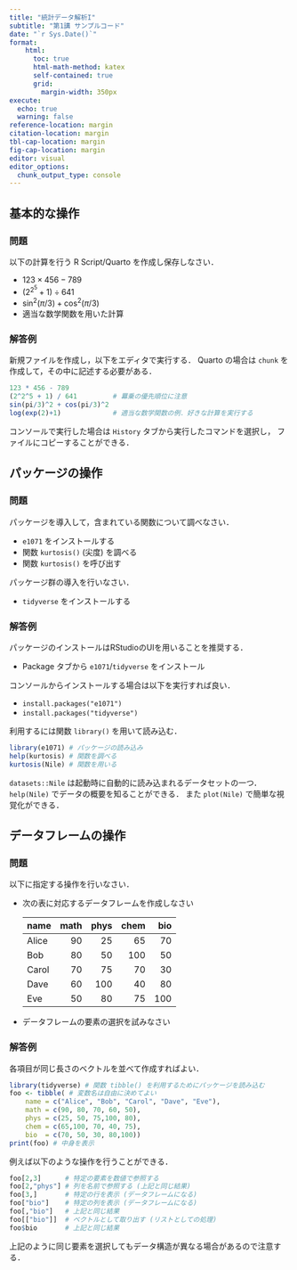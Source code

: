 ```yaml
---
title: "統計データ解析I"
subtitle: "第1講 サンプルコード"
date: "`r Sys.Date()`"
format:
    html: 
      toc: true
      html-math-method: katex
      self-contained: true
      grid: 
        margin-width: 350px
execute: 
  echo: true
  warning: false
reference-location: margin
citation-location: margin
tbl-cap-location: margin
fig-cap-location: margin
editor: visual
editor_options: 
  chunk_output_type: console
---
```


## 基本的な操作

### 問題

以下の計算を行う R Script/Quarto を作成し保存しなさい．

-   $123\times456-789$
-   $(2^{2^5}+1)\div641$
-   $\sin^2(\pi/3)+\cos^2(\pi/3)$
-   適当な数学関数を用いた計算

### 解答例

新規ファイルを作成し，以下をエディタで実行する． Quarto の場合は `chunk` を作成して，その中に記述する必要がある．

```r
123 * 456 - 789
(2^2^5 + 1) / 641         # 羃乗の優先順位に注意
sin(pi/3)^2 + cos(pi/3)^2
log(exp(2)+1)             # 適当な数学関数の例．好きな計算を実行する
```

::: callout-tip
コンソールで実行した場合は `History` タブから実行したコマンドを選択し， ファイルにコピーすることができる．
:::

## パッケージの操作

### 問題

パッケージを導入して，含まれている関数について調べなさい．

-   `e1071` をインストールする
-   関数 `kurtosis()` (尖度) を調べる
-   関数 `kurtosis()` を呼び出す

パッケージ群の導入を行いなさい．

-   `tidyverse` をインストールする

### 解答例

パッケージのインストールはRStudioのUIを用いることを推奨する．

-   Package タブから `e1071`/`tidyverse` をインストール

コンソールからインストールする場合は以下を実行すれば良い．

-   `install.packages("e1071")`
-   `install.packages("tidyverse")`

利用するには関数 `library()` を用いて読み込む．

```r
library(e1071) # パッケージの読み込み
help(kurtosis) # 関数を調べる
kurtosis(Nile) # 関数を用いる
```

::: callout-note
`datasets::Nile` は起動時に自動的に読み込まれるデータセットの一つ． `help(Nile)` でデータの概要を知ることができる． また `plot(Nile)` で簡単な視覚化ができる．
:::

## データフレームの操作

### 問題

以下に指定する操作を行いなさい．

-   次の表に対応するデータフレームを作成しなさい

    | name  | math | phys | chem | bio |
    |:------|-----:|-----:|-----:|----:|
    | Alice |   90 |   25 |   65 |  70 |
    | Bob   |   80 |   50 |  100 |  50 |
    | Carol |   70 |   75 |   70 |  30 |
    | Dave  |   60 |  100 |   40 |  80 |
    | Eve   |   50 |   80 |   75 | 100 |

-   データフレームの要素の選択を試みなさい

### 解答例

各項目が同じ長さのベクトルを並べて作成すればよい．

```r
library(tidyverse) # 関数 tibble() を利用するためにパッケージを読み込む
foo <- tibble( # 変数名は自由に決めてよい
    name = c("Alice", "Bob", "Carol", "Dave", "Eve"),
    math = c(90, 80, 70, 60, 50),
    phys = c(25, 50, 75,100, 80),
    chem = c(65,100, 70, 40, 75),
    bio  = c(70, 50, 30, 80,100))
print(foo) # 中身を表示
```

例えば以下のような操作を行うことができる．

```r
foo[2,3]      # 特定の要素を数値で参照する
foo[2,"phys"] # 列を名前で参照する (上記と同じ結果)
foo[3,]       # 特定の行を表示 (データフレームになる)
foo["bio"]    # 特定の列を表示 (データフレームになる)
foo[,"bio"]   # 上記と同じ結果
foo[["bio"]]  # ベクトルとして取り出す (リストとしての処理)
foo$bio       # 上記と同じ結果
```

::: callout-warning
上記のように同じ要素を選択してもデータ構造が異なる場合があるので注意する．
:::
